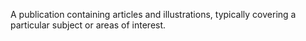 A publication containing articles and illustrations, typically covering a particular subject or areas of interest.

